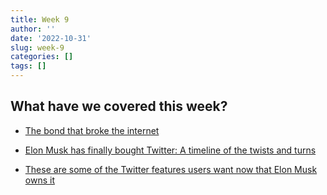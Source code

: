 ```yaml
---
title: Week 9
author: ''
date: '2022-10-31'
slug: week-9
categories: []
tags: []
---
```


## What have we covered this week?

- [The bond that broke the internet](https://www.npr.org/2022/10/28/1132377683/government-bonds-broke-the-internet-sexy-treasury-bonds-ibonds)

- [Elon Musk has finally bought Twitter: A timeline of the twists and turns](https://www.npr.org/2022/10/27/1131378869/twitter-elon-musk-timeline)

- [These are some of the Twitter features users want now that Elon Musk owns it](https://www.npr.org/2022/10/28/1132165057/elon-musk-twitter-features)



<!-- ## Video Link -->

<!-- Video recording of lecture is available at [here](https://ksu.zoom.us/rec/play/Qnv6FEtc6avLvf4ptzcHmDs3BYTdGmIwXME4CYrEHP_tie5ctXGAcMCWAq8LgBAP54QKY1cKAbN0rfkm.HEuothvbD1KLU8Fg?continueMode=true&_x_zm_rtaid=vJbJ_YsWTpuDZyN_aEQBVA.1666146043045.cb5ce9ecaf0140b6c95a7c04bc9f32a6&_x_zm_rhtaid=389) -->